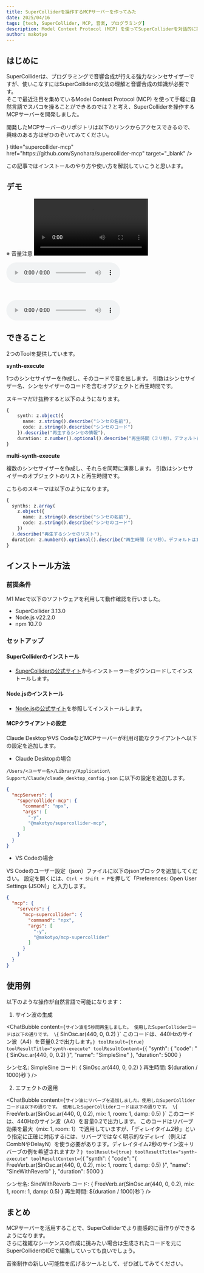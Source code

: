 ```yaml
---
title: SuperColliderを操作するMCPサーバーを作ってみた
date: 2025/04/16
tags: [tech, SuperCollider, MCP, 音楽, プログラミング]
description: Model Context Protocol (MCP) を使ってSuperColliderを対話的に操作できるサーバーを開発しました。
author: makotyo
---
```


## はじめに


SuperColliderは、プログラミングで音響合成が行える強力なシンセサイザーですが、使いこなすにはSuperColliderの文法の理解と音響合成の知識が必要です。  
そこで最近注目を集めているModel Context Protocol (MCP) を使って手軽に自然言語でスパコを操ることができるのでは？と考え、SuperColliderを操作するMCPサーバーを開発しました。



開発したMCPサーバーのリポジトリは以下のリンクからアクセスできるので、興味のある方はぜひのぞいてみてください。

<Cards>
  <Cards.Card
    icon={<FaGithub />}
    title="supercollider-mcp"
    href="https://github.com/Synohara/supercollider-mcp"
    target="_blank"
  />
</Cards>

この記事ではインストールのやり方や使い方を解説していこうと思います。

## デモ
 
 
<Callout type="warning">
※ 音量注意
</Callout>
<video src="/mcp_supercollider_demo.mov" controls={true}></video>


<ChatBubble 
  content="池田亮司のようなSFチックでランダムなパルスを15秒鳴らしてください。"
  isUser={true}
/>

<audio src="/ryoji_ikeda_1.wav" controls={true}></audio>

<br/>


<ChatBubble 
  content="もう少し複雑なパターンでお願いできますか？"
  isUser={true}
/>


<audio src="/ryoji_ikeda_2.wav" controls={true}></audio>



## できること

2つのToolを提供しています。

**synth-execute**

1つのシンセサイザーを作成し、そのコードで音を出します。
引数はシンセサイザー名、シンセサイザーのコードを含むオブジェクトと再生時間です。

スキーマだけ抜粋すると以下のようになります。

```typescript
{
    synth: z.object({
      name: z.string().describe("シンセの名前"),
      code: z.string().describe("シンセのコード")
    }).describe("再生するシンセの情報"),
    duration: z.number().optional().describe("再生時間（ミリ秒）。デフォルトは5000（5秒）")
}
```

**multi-synth-execute**

複数のシンセサイザーを作成し、それらを同時に演奏します。
引数はシンセサイザーのオブジェクトのリストと再生時間です。

こちらのスキーマは以下のようになります。

```typescript
{
  synths: z.array(
    z.object({
      name: z.string().describe("シンセの名前"),
      code: z.string().describe("シンセのコード")
    })
  ).describe("再生するシンセのリスト"),
  duration: z.number().optional().describe("再生時間（ミリ秒）。デフォルトは10000（10秒）")
}
```



## インストール方法

### 前提条件

M1 Macで以下のソフトウェアを利用して動作確認を行いました。

- SuperCollider 3.13.0
- Node.js v22.2.0
- npm 10.7.0


### セットアップ

#### SuperColliderのインストール

- [SuperColliderの公式サイト](https://supercollider.github.io/download)からインストーラーをダウンロードしてインストールします。

#### Node.jsのインストール

- [Node.jsの公式サイト](https://nodejs.org/ja/download)を参照してインストールします。

#### MCPクライアントの設定

Claude DesktopやVS CodeなどMCPサーバーが利用可能なクライアントへ以下の設定を追加します。


- Claude Desktopの場合

`/Users/<ユーザー名>/Library/Application\ Support/Claude/claude_desktop_config.json` に以下の設定を追加します。

```json
{
  "mcpServers": {
    "supercollider-mcp": {
      "command": "npx",
      "args": [
        "-y",
        "@makotyo/supercollider-mcp",
      ]
    }
  }
}
```

- VS Codeの場合

VS Codeのユーザー設定（json）ファイルに以下のjsonブロックを追加してください。
設定を開くには、`Ctrl + Shift + P`を押して「Preferences: Open User Settings (JSON)」と入力します。

```json
{
  "mcp": {
    "servers": {
      "mcp-supercollider": {
        "command": "npx",
        "args": [
          "-y",
          "@makotyo/mcp-supercollider"
        ]
      }
    }
  }
}
```

## 使用例

以下のような操作が自然言語で可能になります：


1. サイン波の生成

<ChatBubble 
  content="サイン波を出してください"
  isUser={true}
/>


<ChatBubble 
  content={`サイン波を5秒間再生しました。
  使用したSuperColliderコードは以下の通りです。
  \`{ SinOsc.ar(440, 0, 0.2) }\`
このコードは、440Hzのサイン波（A4）を音量0.2で出力します。`}
  toolResult={true}
  toolResultTitle="synth-execute"
  toolResultContent={`{
  "synth": {
    "code": "{ SinOsc.ar(440, 0, 0.2) }",
    "name": "SimpleSine"
  },
  "duration": 5000
}

シンセ名: SimpleSine
コード: { SinOsc.ar(440, 0, 0.2) }
再生時間: \${duration / 1000}秒`}
/>

2. エフェクトの適用

<ChatBubble 
  content="現在の音にリバーブを追加して、ディレイタイムを2秒に設定してください"
  isUser={true}
/>

<ChatBubble 
  content={`サイン波にリバーブを追加しました。使用したSuperColliderコードは以下の通りです。
  使用したSuperColliderコードは以下の通りです。
  \`{ FreeVerb.ar(SinOsc.ar(440, 0, 0.2), mix: 1, room: 1, damp: 0.5) }\`
このコードは、440Hzのサイン波（A4）を音量0.2で出力します。
このコードはリバーブ効果を最大（mix: 1, room: 1）で適用していますが、「ディレイタイム2秒」という指定に正確に対応するには、リバーブではなく明示的なディレイ（例えばCombNやDelayN）を使う必要があります。ディレイタイム2秒のサイン波＋リバーブの例を希望されますか？`}
  toolResult={true}
  toolResultTitle="synth-execute"
  toolResultContent={`{
  "synth": {
    "code": "{ FreeVerb.ar(SinOsc.ar(440, 0, 0.2), mix: 1, room: 1, damp: 0.5) }",
    "name": "SineWithReverb"
  },
  "duration": 5000
}

シンセ名: SineWithReverb
コード: { FreeVerb.ar(SinOsc.ar(440, 0, 0.2), mix: 1, room: 1, damp: 0.5) }
再生時間: \${duration / 1000}秒`}
/>


## まとめ

MCPサーバーを活用することで、SuperColliderでより直感的に音作りができるようになります。  
さらに複雑なシーケンスの作成に挑みたい場合は生成されたコードを元にSuperColliderのIDEで編集していっても良いでしょう。

音楽制作の新しい可能性を広げるツールとして、ぜひ試してみてください。
